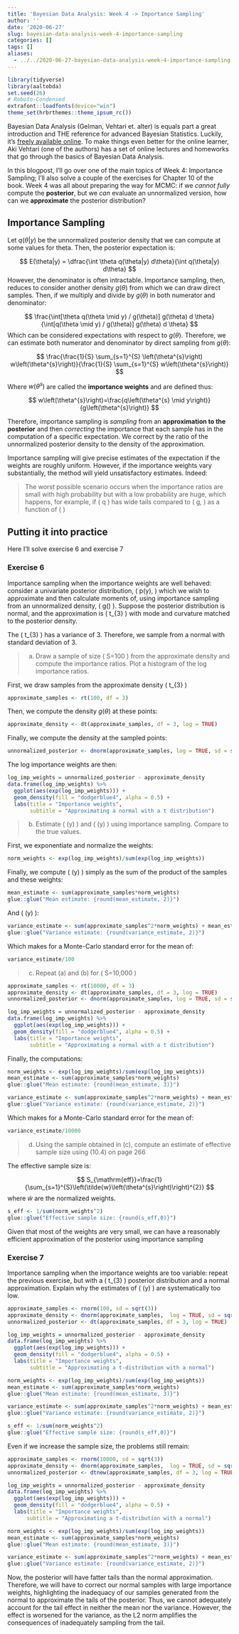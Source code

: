 ```yaml
---
title: 'Bayesian Data Analysis: Week 4 -> Importance Sampling'
author: ''
date: '2020-06-27'
slug: bayesian-data-analysis-week-4-importance-sampling
categories: []
tags: []
aliases: 
  - ../../2020-06-27-bayesian-data-analysis-week-4-importance-sampling.Rmd
---
```


```r
library(tidyverse)
library(aaltobda)
set.seed(26)
# Roboto-Condensed
extrafont::loadfonts(device="win")
theme_set(hrbrthemes::theme_ipsum_rc())
```

Bayesian Data Analysis (Gelman, Vehtari et. alter) is equals part a great introduction and THE reference for advanced Bayesian Statistics. Luckily, it's [freely available online](http://www.stat.columbia.edu/~gelman/book/). To make things even better for the online learner, Aki Vehtari (one of the authors) has a set of online lectures and homeworks that go through the basics of Bayesian Data Analysis.

In this blogpost, I'll go over one of the main topics of Week 4: Importance Sampling; I'll also solve a couple of the exercises for Chapter 10 of the book. Week 4 was all about preparing the way for MCMC: if we *cannot fully* compute the **posterior**, but we *can* evaluate an unnormalized version, how can we **approximate** the posterior distribution? 

## Importance Sampling

Let $q(\theta|y)$ be the unnormalized posterior density that we can compute at some values for theta. Then, the posterior expectation is:

$$
E(\theta|y) = \dfrac{\int \theta q(\theta|y) d\theta}{\int q(\theta|y) d\theta}
$$
However, the denominator is often intractable. Importance sampling, then, reduces to consider another density $g(\theta)$ from which we can draw direct samples. Then, if we multiply and divide by $g(\theta)$ in both numerator and denominator:

$$
\frac{\int[\theta q(\theta \mid y) / g(\theta)] g(\theta) d \theta}{\int[q(\theta \mid y) / g(\theta)] g(\theta) d \theta}
$$
Which can be considered expectations with respect to $g(\theta)$. Therefore, we can estimate both numerator and denominator by direct sampling from $g(\theta)$:

$$
\frac{\frac{1}{S} \sum_{s=1}^{S} \left(\theta^{s}\right) w\left(\theta^{s}\right)}{\frac{1}{S} \sum_{s=1}^{S} w\left(\theta^{s}\right)}
$$

Where $w\left(\theta^{s}\right)$ are called the **importance weights** and are defined thus:

$$
w\left(\theta^{s}\right)=\frac{q\left(\theta^{s} \mid y\right)}{g\left(\theta^{s}\right)}
$$

Therefore, importance sampling is *sampling* from an **approximation to the posterior** and then *correcting* the importance that each sample has in the computation of a specific expectation. We correct by the ratio of the unnormalized posterior density to the density of the approximation.

Importance sampling will give precise estimates of the expectation if the weights are roughly uniform. However, if the importance weights vary substantially, the method will yield unsatisfactory estimates. Indeed:

> The worst possible scenario occurs when the importance ratios are small with high probability but with a low probability are huge, which happens, for example, if \( q \) has wide tails compared to \( g, \) as a function of \( \theta \)

## Putting it into practice

Here I'll solve exercise 6 and exercise 7

### Exercise 6

Importance sampling when the importance weights are well behaved: consider a univariate posterior distribution, \( p(\theta \mid y), \) which we wish to approximate and then calculate moments of, using importance sampling from an unnormalized density, \( g(\theta) \). Suppose the posterior distribution is normal, and the approximation is \( t_{3} \) with mode and curvature matched to the posterior density.

The \( t_{3} \) has a variance of 3. Therefore, we sample from a normal with standard deviation of 3. 

> (a) Draw a sample of size \( S=100 \) from the approximate density and compute the importance ratios. Plot a histogram of the log importance ratios.

First, we draw samples from the approximate density \( t_{3} \)

```r
approximate_samples <- rt(100, df = 3)
```

Then, we compute the density $g(\theta)$ at these points:

```r
approximate_density <- dt(approximate_samples, df = 3, log = TRUE)
```

Finally, we compute the density at the sampled points:

```r
unnormalized_posterior <- dnorm(approximate_samples, log = TRUE, sd = sqrt(3))
```

The log importance weights are then:

```r
log_imp_weights = unnormalized_posterior - approximate_density
data.frame(log_imp_weights) %>% 
  ggplot(aes(exp(log_imp_weights))) +
  geom_density(fill = "dodgerblue4", alpha = 0.5) +
  labs(title = "Importance weights",
       subtitle = "Approximating a normal with a t distribution")
```
> (b) Estimate \( \mathrm{E}(\theta \mid y) \) and \( \operatorname{var}(\theta \mid y) \) using importance sampling. Compare to the true values.

First, we exponentiate and normalize the weights:

```r
norm_weights <- exp(log_imp_weights)/sum(exp(log_imp_weights))
```

Finally, we compute \( \mathrm{E}(\theta \mid y) \) simply as the sum of the product of the samples and these weights:

```r
mean_estimate <- sum(approximate_samples*norm_weights)
glue::glue("Mean estimate: {round(mean_estimate, 2)}")
```

And \( \operatorname{var}(\theta \mid y) \):

```r
variance_estimate <- sum(approximate_samples^2*norm_weights) + mean_estimate^2
glue::glue("Variance estimate: {round(variance_estimate, 2)}")
```

Which makes for a Monte-Carlo standard error for the mean of:

```r
variance_estimate/100
```


> (c) Repeat (a) and (b) for \( S=10,000 \)

```r
approximate_samples <- rt(10000, df = 3)
approximate_density <- dt(approximate_samples, df = 3, log = TRUE)
unnormalized_posterior <- dnorm(approximate_samples, log = TRUE, sd = sqrt(3))

log_imp_weights = unnormalized_posterior - approximate_density
data.frame(log_imp_weights) %>% 
  ggplot(aes(exp(log_imp_weights))) +
  geom_density(fill = "dodgerblue4", alpha = 0.5) +
  labs(title = "Importance weights",
       subtitle = "Approximating a normal with a t distribution")
```
Finally, the computations:

```r
norm_weights <- exp(log_imp_weights)/sum(exp(log_imp_weights))
mean_estimate <- sum(approximate_samples*norm_weights)
glue::glue("Mean estimate: {round(mean_estimate, 3)}")
```

```r
variance_estimate <- sum(approximate_samples^2*norm_weights) + mean_estimate^2
glue::glue("Variance estimate: {round(variance_estimate, 2)}")
```

Which makes for a Monte-Carlo standard error for the mean of:

```r
variance_estimate/10000
```

> (d) Using the sample obtained in (c), compute an estimate of effective sample size using (10.4) on page 266

The effective sample size is:

$$
S_{\mathrm{eff}}=\frac{1}{\sum_{s=1}^{S}\left(\tilde{w}\left(\theta^{s}\right)\right)^{2}}
$$
where $\tilde w$ are the normalized weights.

```r
s_eff <- 1/sum(norm_weights^2)
glue::glue("Effective sample size: {round(s_eff,0)}")
```

Given that most of the weights are very small, we can have a reasonably efficient approximation of the posterior using importance sampling


### Exercise 7

Importance sampling when the importance weights are too variable: repeat the previous exercise, but with a \( t_{3} \) posterior distribution and a normal approximation. Explain why the estimates of \( \operatorname{var}(\theta \mid y) \) are systematically too low.

```r
approximate_samples <- rnorm(100, sd = sqrt(3))
approximate_density <- dnorm(approximate_samples,  log = TRUE, sd = sqrt(3))
unnormalized_posterior <- dt(approximate_samples, df = 3, log = TRUE) 

log_imp_weights = unnormalized_posterior - approximate_density
data.frame(log_imp_weights) %>% 
  ggplot(aes(exp(log_imp_weights))) +
  geom_density(fill = "dodgerblue4", alpha = 0.5) +
  labs(title = "Importance weights",
       subtitle = "Approximating a t-distribution with a normal")
```

```r
norm_weights <- exp(log_imp_weights)/sum(exp(log_imp_weights))
mean_estimate <- sum(approximate_samples*norm_weights)
glue::glue("Mean estimate: {round(mean_estimate, 3)}")
```

```r
variance_estimate <- sum(approximate_samples^2*norm_weights) + mean_estimate^2
glue::glue("Variance estimate: {round(variance_estimate, 2)}")
```

```r
s_eff <- 1/sum(norm_weights^2)
glue::glue("Effective sample size: {round(s_eff,0)}")
```

Even if we increase the sample size, the problems still remain:

```r
approximate_samples <- rnorm(10000, sd = sqrt(3))
approximate_density <- dnorm(approximate_samples,  log = TRUE, sd = sqrt(3))
unnormalized_posterior <- dtnew(approximate_samples, df = 3, log = TRUE) 

log_imp_weights = unnormalized_posterior - approximate_density
data.frame(log_imp_weights) %>% 
  ggplot(aes(exp(log_imp_weights))) +
  geom_density(fill = "dodgerblue4", alpha = 0.5) +
  labs(title = "Importance weights",
      subtitle = "Approximating a t-distribution with a normal")
```

```r
norm_weights <- exp(log_imp_weights)/sum(exp(log_imp_weights))
mean_estimate <- sum(approximate_samples*norm_weights)
glue::glue("Mean estimate: {round(mean_estimate, 3)}")
```

```r
variance_estimate <- sum(approximate_samples^2*norm_weights) + mean_estimate^2
glue::glue("Variance estimate: {round(variance_estimate, 2)}")
```

Now, the posterior will have fatter tails than the normal approximation. Therefore, we will have to correct our normal samples with large importance weights, highlighting the inadequacy of our samples generated from the normal to approximate the tails of the posterior. Thus, we cannot adequately account for the tail effect in neither the mean nor the variance. However, the effect is worsened for the variance, as the L2 norm amplifies the consequences of inadequately sampling from the tail. 

